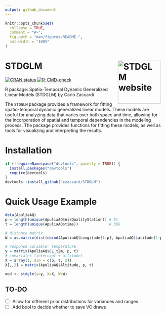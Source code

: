 ```yaml
---
output: github_document
---
```


<!-- README.md is generated from README.Rmd. Please edit that file -->

```r
knitr::opts_chunk$set(
  collapse = TRUE,
  comment = "#>",
  fig.path = "man/figures/README-",
  out.width = "100%"
)
```


# STDGLM <a href="https://czaccard.github.io/STDGLM/"><img src="man/figures/logo.png" align="right" height="139" alt="STDGLM website" /></a>

<!-- badges: start -->
[![CRAN status](https://www.r-pkg.org/badges/version/STDGLM)](https://CRAN.R-project.org/package=STDGLM)
<!-- [![Codecov test coverage](https://codecov.io/gh/czaccard/STDGLM/graph/badge.svg)](https://app.codecov.io/gh/czaccard/STDGLM) -->
[![R-CMD-check](https://github.com/czaccard/STDGLM/actions/workflows/R-CMD-check.yaml/badge.svg)](https://github.com/czaccard/STDGLM/actions/workflows/R-CMD-check.yaml)
<!-- badges: end -->


R package: Spatio-Temporal Dynamic Generalized Linear Models (STDGLM) by Carlo Zaccardi

The `STDGLM` package provides a framework for fitting spatio-temporal dynamic generalized linear models. These models are useful for analyzing data that varies over both space and time, allowing for the incorporation of spatial and temporal dependencies in the modeling process. The package provides functions for fitting these models, as well as tools for visualizing and interpreting the results.

# Installation
```r
if (!requireNamespace("devtools", quietly = TRUE)) {
  install.packages("devtools")
  require(devtools)
}
devtools::install_github("czaccard/STDGLM")
```

# Quick Usage Example

```r
data(ApuliaAQ)
p = length(unique(ApuliaAQ$AirQualityStation)) # 51
t = length(unique(ApuliaAQ$time))              # 365

# distance matrix
W = as.matrix(dist(cbind(ApuliaAQ$Longitude[1:p], ApuliaAQ$Latitude[1:p])))

# response variable: temperature
y = matrix(ApuliaAQ$CL_t2m, p, t)
# covariates (intercept + altitude)
X = array(1, dim = c(p, t, 2))
X[,,2] = matrix(ApuliaAQ$Altitude, p, t)

mod <- stdglm(y=y, X=X, W=W)
```


## TO-DO
- [ ] Allow for different prior distributions for variances and ranges
- [ ] Add bool to decide whether to save VC draws



